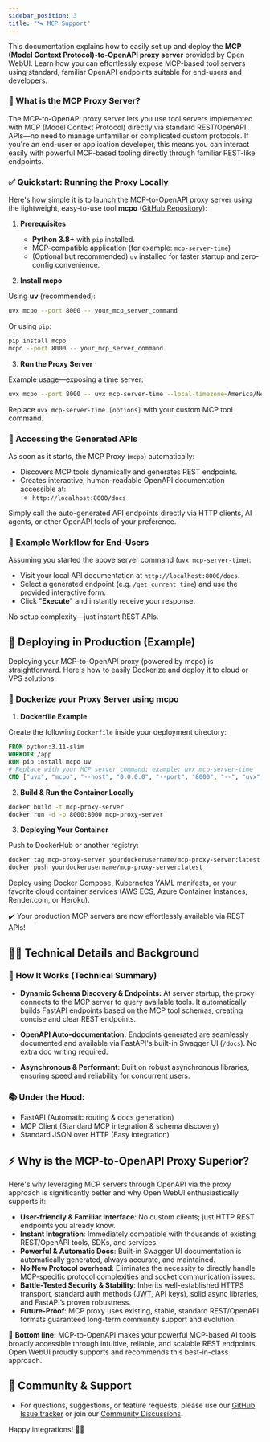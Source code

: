 ```yaml
---
sidebar_position: 3
title: "🛰️ MCP Support"
---
```


This documentation explains how to easily set up and deploy the **MCP (Model Context Protocol)-to-OpenAPI proxy server** provided by Open WebUI. Learn how you can effortlessly expose MCP-based tool servers using standard, familiar OpenAPI endpoints suitable for end-users and developers.

### 📌 What is the MCP Proxy Server?

The MCP-to-OpenAPI proxy server lets you use tool servers implemented with MCP (Model Context Protocol) directly via standard REST/OpenAPI APIs—no need to manage unfamiliar or complicated custom protocols. If you're an end-user or application developer, this means you can interact easily with powerful MCP-based tooling directly through familiar REST-like endpoints.

### ✅ Quickstart: Running the Proxy Locally

Here's how simple it is to launch the MCP-to-OpenAPI proxy server using the lightweight, easy-to-use tool **mcpo** ([GitHub Repository](https://github.com/open-webui/mcpo)):

1. **Prerequisites**
   - **Python 3.8+** with `pip` installed.
   - MCP-compatible application (for example: `mcp-server-time`)
   - (Optional but recommended) `uv` installed for faster startup and zero-config convenience.

2. **Install mcpo**

Using **uv** (recommended):

```bash
uvx mcpo --port 8000 -- your_mcp_server_command
```

Or using `pip`:

```bash
pip install mcpo
mcpo --port 8000 -- your_mcp_server_command
```

3. **Run the Proxy Server**

Example usage—exposing a time server:

```bash
uvx mcpo --port 8000 -- uvx mcp-server-time --local-timezone=America/New_York
```

Replace `uvx mcp-server-time [options]` with your custom MCP tool command.

### 🚀 Accessing the Generated APIs

As soon as it starts, the MCP Proxy (`mcpo`) automatically:

- Discovers MCP tools dynamically and generates REST endpoints.
- Creates interactive, human-readable OpenAPI documentation accessible at:
  - `http://localhost:8000/docs`

Simply call the auto-generated API endpoints directly via HTTP clients, AI agents, or other OpenAPI tools of your preference.

### 📖 Example Workflow for End-Users

Assuming you started the above server command (`uvx mcp-server-time`):

- Visit your local API documentation at `http://localhost:8000/docs`.
- Select a generated endpoint (e.g. `/get_current_time`) and use the provided interactive form.
- Click "**Execute**" and instantly receive your response.

No setup complexity—just instant REST APIs.


## 🚀 Deploying in Production (Example)

Deploying your MCP-to-OpenAPI proxy (powered by mcpo) is straightforward. Here's how to easily Dockerize and deploy it to cloud or VPS solutions:

### 🐳 Dockerize your Proxy Server using mcpo

1. **Dockerfile Example**

Create the following `Dockerfile` inside your deployment directory:

```dockerfile
FROM python:3.11-slim
WORKDIR /app
RUN pip install mcpo uv
# Replace with your MCP server command; example: uvx mcp-server-time
CMD ["uvx", "mcpo", "--host", "0.0.0.0", "--port", "8000", "--", "uvx", "mcp-server-time", "--local-timezone=America/New_York"]
```

2. **Build & Run the Container Locally**

```bash
docker build -t mcp-proxy-server .
docker run -d -p 8000:8000 mcp-proxy-server
```

3. **Deploying Your Container**

Push to DockerHub or another registry:

```bash
docker tag mcp-proxy-server yourdockerusername/mcp-proxy-server:latest
docker push yourdockerusername/mcp-proxy-server:latest
```

Deploy using Docker Compose, Kubernetes YAML manifests, or your favorite cloud container services (AWS ECS, Azure Container Instances, Render.com, or Heroku).

✔️ Your production MCP servers are now effortlessly available via REST APIs!

## 🧑‍💻 Technical Details and Background 

### 🍃 How It Works (Technical Summary)

- **Dynamic Schema Discovery & Endpoints:** At server startup, the proxy connects to the MCP server to query available tools. It automatically builds FastAPI endpoints based on the MCP tool schemas, creating concise and clear REST endpoints.

- **OpenAPI Auto-documentation:** Endpoints generated are seamlessly documented and available via FastAPI's built-in Swagger UI (`/docs`). No extra doc writing required.

- **Asynchronous & Performant**: Built on robust asynchronous libraries, ensuring speed and reliability for concurrent users.

### 📚 Under the Hood:

- FastAPI (Automatic routing & docs generation)
- MCP Client (Standard MCP integration & schema discovery)
- Standard JSON over HTTP (Easy integration)

## ⚡️ Why is the MCP-to-OpenAPI Proxy Superior?

Here's why leveraging MCP servers through OpenAPI via the proxy approach is significantly better and why Open WebUI enthusiastically supports it:

- **User-friendly & Familiar Interface**: No custom clients; just HTTP REST endpoints you already know. 
- **Instant Integration**: Immediately compatible with thousands of existing REST/OpenAPI tools, SDKs, and services.
- **Powerful & Automatic Docs**: Built-in Swagger UI documentation is automatically generated, always accurate, and maintained.
- **No New Protocol overhead**: Eliminates the necessity to directly handle MCP-specific protocol complexities and socket communication issues.
- **Battle-Tested Security & Stability**: Inherits well-established HTTPS transport, standard auth methods (JWT, API keys), solid async libraries, and FastAPI’s proven robustness.
- **Future-Proof**: MCP proxy uses existing, stable, standard REST/OpenAPI formats guaranteed long-term community support and evolution.

🌟 **Bottom line:** MCP-to-OpenAPI makes your powerful MCP-based AI tools broadly accessible through intuitive, reliable, and scalable REST endpoints. Open WebUI proudly supports and recommends this best-in-class approach.


## 📢 Community & Support

- For questions, suggestions, or feature requests, please use our [GitHub Issue tracker](https://github.com/open-webui/openapi-servers/issues) or join our [Community Discussions](https://github.com/open-webui/openapi-servers/discussions).

Happy integrations! 🌟🚀
